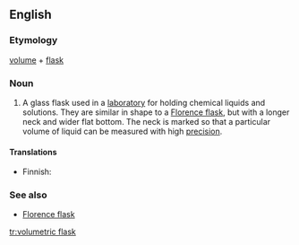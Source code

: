 ==English==
{{wikipedia}}
===Etymology===
[[volume]] + [[flask]]
===Noun===
{{en-noun|sg=[[volumetric]] [[flask]]}}

# {{context|chemistry}} A glass flask used in a [[laboratory]] for holding chemical liquids and solutions. They are similar in shape to a [[Florence flask]], but with a longer neck and wider flat bottom. The neck is marked so that a particular volume of liquid can be measured with high [[precision]].

====Translations====
{{trans-top|laboratory flask}}
* Finnish: {{t-|fi|mittapullo}}
{{trans-mid}}
{{trans-bottom}}

===See also===
*[[Florence flask]]

[[tr:volumetric flask]]